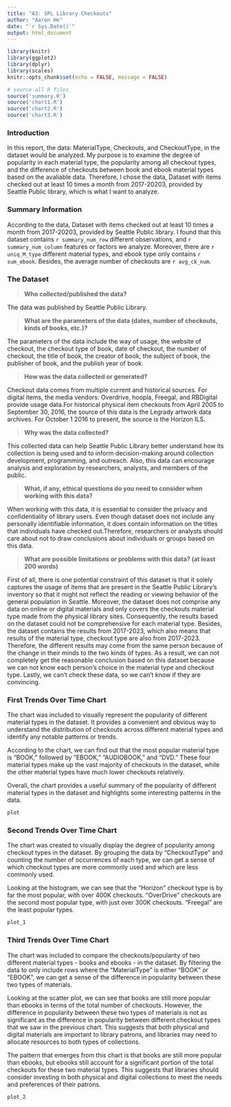 ```yaml
---
title: "A3: SPL Library Checkouts"
author: "Aaron He"
date: "`r Sys.Date()`"
output: html_document
---
```

```r
library(knitr)
library(ggplot2)
library(dplyr)
library(scales)
knitr::opts_chunk$set(echo = FALSE, message = FALSE)

# source all R files
source('summary.R')
source('chart1.R')
source('chart2.R')
source('chart3.R')
```

### Introduction

In this report, the data: MaterialType, Checkouts, and CheckoutType, in the dataset would be analyzed. My purpose is to examine the degree of popularity in each material type, the popularity among all checkout types, and the difference of checkouts between book and ebook material types based on the avaliable data. Therefore, I chose the data, Dataset with items checked out at least 10 times a month from 2017-20203, provided by Seattle Public library, which is what I want to analyze.


### Summary Information

According to the data, Dataset with items checked out at least 10 times a month from 2017-20203, provided by Seattle Public library. I found that this dataset contains `r summary_num_row` different observations, and `r summary_num_column` features or factors we analyze. Moreover, there are `r uniq_M_type` different material types, and ebook type only contains `r sum_ebook`. Besides, the average number of checkouts are `r avg_ck_num`.

### The Dataset

> **Who collected/published the data?**  

The data was published by Seattle Public Library.

> **What are the parameters of the data (dates, number of checkouts, kinds of books, etc.)?**

The parameters of the data include the way of usage, the website of checkout, the checkout type of book, date of checkout, the number of checkout, the title of book, the creator of book, the subject of book, the publisher of book, and the publish year of book.

> **How was the data collected or generated?** 

Checkout data comes from multiple current and historical sources. For digital items, the media vendors: Overdrive, hoopla, Freegal, and RBDigital provide usage data.For historical physical item checkouts from April 2005 to September 30, 2016, the source of this data is the Legrady artwork data archives. For October 1 2016 to present, the source is the Horizon ILS.

> **Why was the data collected?**

This collected data can help Seattle Public Library better understand how its collection is being used and to inform decision-making around collection development, programming, and outreach. Also, this data can encourage analysis and exploration by researchers, analysts, and members of the public.

> **What, if any, ethical questions do you need to consider when working with this data?** 

When working with this data, it is essential to consider the privacy and confidentiality of library users. Even though dataset does not include any personally identifiable information, it does contain information on the titles that individuals have checked out.Therefore, researchers or analysts should care about not to draw conclusions about individuals or groups based on this data.

> **What are possible limitations or problems with this data?   (at least 200 words)**

First of all, there is one potential constraint of this dataset is that it solely captures the usage of items that are present in the Seattle Public Library's inventory so that it might not reflect the reading or viewing behavior of the general population in Seattle. Moreover, the dataset does not comprise any data on online or digital materials and only covers the checkouts material type made from the physical library sites. Consequently, the results based on the dataset could not be comprehensive for each material type. Besides, the dataset contains the results from 2017-2023, which also means that results of the material type, checkout type are also from 2017-2023. Therefore, the different results may come from the same person because of the change in their minds to the two kinds of types. As a result, we can not completely get the reasonable conclusion based on this dataset because we can not know each person's choice in the material type and checkout type. Lastly, we can't check these data, so we can't know if they are convincing.

### First Trends Over Time Chart

The chart was included to visually represent the popularity of different material types in the dataset. It provides a convenient and obvious way to understand the distribution of checkouts across different material types and identify any notable patterns or trends.

According to the chart, we can find out that the most popular material type is "BOOK," followed by "EBOOK," "AUDIOBOOK," and "DVD." These four material types make up the vast majority of checkouts in the dataset, while the other material types have much lower checkouts relatively.


Overall, the chart provides a useful summary of the popularity of different material types in the dataset and highlights some interesting patterns in the data.

```r
plot
```

### Second Trends Over Time Chart

The chart was created to visually display the degree of popularity among checkout types in the dataset. By grouping the data by "CheckoutType" and counting the number of occurrences of each type, we can get a sense of which checkout types are more commonly used and which are less commonly used.

Looking at the histogram, we can see that the "Horizon" checkout type is by far the most popular, with over 400K checkouts. "OverDrive" checkouts are the second most popular type, with just over 300K checkouts. "Freegal" are the least popular types.

```r
plot_1
```

### Third Trends Over Time Chart

The chart was included to compare the checkouts/popularity of two different material types - books and ebooks - in the dataset. By filtering the data to only include rows where the "MaterialType" is either "BOOK" or "EBOOK", we can get a sense of the difference in popularity between these two types of materials.

Looking at the scatter plot, we can see that books are still more popular than ebooks in terms of the total number of checkouts. However, the difference in popularity between these two types of materials is not as significant as the difference in popularity between different checkout types that we saw in the previous chart. This suggests that both physical and digital materials are important to library patrons, and libraries may need to allocate resources to both types of collections.

The pattern that emerges from this chart is that books are still more popular than ebooks, but ebooks still account for a significant portion of the total checkouts for these two material types. This suggests that libraries should consider investing in both physical and digital collections to meet the needs and preferences of their patrons.

```r
plot_2
```
